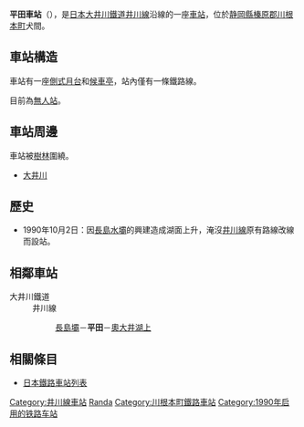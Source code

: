 {{about|位於[[靜岡縣|靜岡縣]][[大井川鐵道|大井川鐵道]]的平田站|其他同名車站|平田站}}
{{noteTA
|T=zh-tw:平田車站 (靜岡縣);zh-cn:平田站 (静冈县);zh-hk:平田站 (靜岡縣);
|1=zh-tw:平田車站;zh-cn:平田站;zh-hk:平田站;
}}
{{日本車站資訊
|公司色 = #ff4f00
|文字色 = 
|站名 = 平田站
|圖片 = Hiranda-Sta.jpg    
|pxl = 
|圖片說明 = 平田站
|日文原名 = ひらんだ
|平假名 = ひらんだ
|羅馬拼音 = Hiranda
|副站名 = 
|所屬公司 = [[大井川鐵道|大井川鐵道]]
|電報略號 = 
|車站編號 = 
|所在地 = [[靜岡縣|靜岡縣]][[榛原郡|榛原郡]][[川根本町|川根本町]][[犬間|犬間]]       
|車站構造 = [[地面車站|地面車站]]
|月台配置 = 1面1線
|停站路線數 =　1
|啟用年月日 = 1990年（[[平成|平成]]2年）10月2日
|廢站年月日 = 
|上下車人次 = 
|統計年度 = 
|轉車 = 
|備註 = 無人車站
|adjacent = {{Adjacent stations|system=大井川鐵道|line=井川線|left=長島壩|right=奧大井湖上|note-left=1.2km|note-mid=距離[[千頭站|千頭]]12.6km|note-right=1.3km}}
}}
'''平田車站'''（{{jpn|j=ひらんだ駅|hg=ひらんだえき|rm=Hiranda eki|f=y}}），是[[日本|日本]][[大井川鐵道|大井川鐵道]][[井川線|井川線]]沿線的一座[[車站|車站]]，位於[[静岡縣|静岡縣]][[榛原郡|榛原郡]][[川根本町|川根本町]]犬間。

==車站構造==
車站有一座[[側式月台|側式月台]]和[[候車亭|候車亭]]，站內僅有一條鐵路線。

目前為[[無人站|無人站]]。

==車站周邊==
車站被[[樹林|樹林]]圍繞。

*[[大井川|大井川]] 

==歷史==
*1990年10月2日：因[[長島水壩|長島水壩]]的興建造成湖面上升，淹沒[[井川線|井川線]]原有路線改線而設站。

==相鄰車站==
; 大井川鐵道
: 井川線
:: [[長島壩站|長島壩]]－'''平田'''－[[奧大井湖上站|奧大井湖上]]

==相關條目==
*[[日本鐵路車站列表|日本鐵路車站列表]]

{{大井川鐵道井川線}}
{{Japan-rail-stub}}

{{DEFAULTSORT:Hiranda}}
[[Category:井川線車站|Category:井川線車站]]
[[Category:日本鐵路車站_Hi|Randa]]
[[Category:川根本町鐵路車站|Category:川根本町鐵路車站]]
[[Category:1990年启用的铁路车站|Category:1990年启用的铁路车站]]